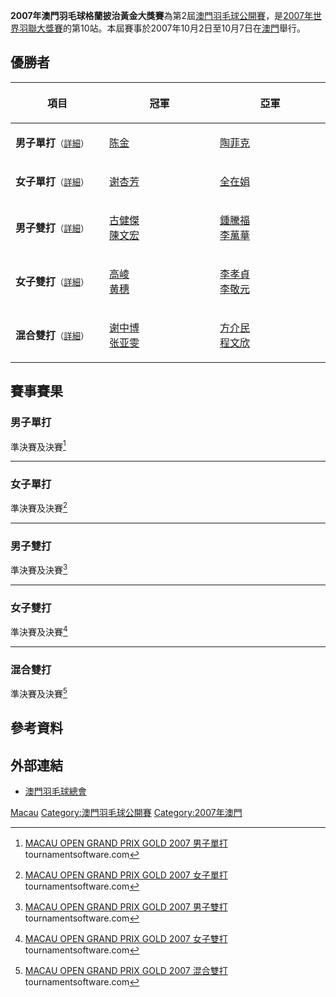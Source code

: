 {{noteTA|G1=Badminton}}
{{infobox badminton event
|name           = 2007年澳門羽毛球格蘭披治黃金大獎賽
<!-- 注释出：|image          = Macau Open Badminton GPG Logo.jpg -->
|size           = 250px
|caption        =
|dates          = 2007年10月2日－10月7日
|number_edition = 第2屆
|level          = 3A
|prize_money    = 
|location       = {{MAC}}
|venue          = 
|previous       = 2006年澳門羽毛球公開賽
|next           = 2008年澳門羽毛球格蘭披治黃金大獎賽
}}
'''2007年澳門羽毛球格蘭披治黃金大獎賽'''為第2屆[[澳門羽毛球公開賽|澳門羽毛球公開賽]]，是[[2007年世界羽聯大獎賽|2007年世界羽聯大獎賽]]的第10站。本屆賽事於2007年10月2日至10月7日在[[澳門|澳門]]舉行。

== 優勝者 ==
{| class=wikitable style="font-size:small"
!width="200"|項目
!width="250"|冠軍
!width="250"|亞軍
|-
|'''男子單打'''<small>（[[#男子單打|詳細]]）</small>
|{{flagicon|CHN}} [[陈金|陈金]]
|{{flagicon|INA}} [[陶菲克·希达亚特|陶菲克]]
|-
|'''女子單打'''<small>（[[#女子單打|詳細]]）</small>
|{{flagicon|CHN}} [[谢杏芳|谢杏芳]]
|{{flagicon|KOR}} [[全在娟|全在娟]]
|-
|'''男子雙打'''<small>（[[#男子雙打|詳細]]）</small>
|{{flagicon|MAS}} [[古健傑|古健傑]]<br/>{{flagicon|MAS}} [[陳文宏_(羽毛球運動員)|陳文宏]]
|{{flagicon|MAS}} [[鍾騰福|鍾騰福]]<br/>{{flagicon|MAS}} [[李萬華|李萬華]]
|-
|'''女子雙打'''<small>（[[#女子雙打|詳細]]）</small>
|{{flagicon|CHN}} [[高崚|高崚]]<br/>{{flagicon|CHN}} [[黄穗|黄穗]]
|{{flagicon|KOR}} [[李孝貞_(羽毛球運動員)|李孝貞]]<br/>{{flagicon|KOR}} [[李敬元|李敬元]]
|-
|'''混合雙打'''<small>（[[#混合雙打|詳細]]）</small>
|{{flagicon|CHN}} [[谢中博|谢中博]]<br/>{{flagicon|CHN}} [[张亚雯|张亚雯]]
|{{flagicon|TPE}} [[方介民|方介民]]<br/>{{flagicon|TPE}} [[程文欣|程文欣]]
|}

== 賽事賽果 ==
=== 男子單打 ===
;準決賽及決賽<ref name="MS">{{en}}[http://www.tournamentsoftware.com/sport/draw.aspx?id=5710E4FF-D68E-45DA-95B7-EB7F2C7B988F&draw=1 MACAU OPEN GRAND PRIX GOLD 2007 男子單打] tournamentsoftware.com</ref>
{{4TeamBracket-Tennis3-v2
| team-width=200
| RD1-seed1=
| RD1-team1='''{{flagicon|INA}} [[陶菲克·希达亚特|陶菲克]]
| RD1-score1-1='''25
| RD1-score1-2='''21
| RD1-score1-3=
| RD1-seed2=
| RD1-team2={{flagicon|KOR}} [[朴成奐|朴成奐]]
| RD1-score2-1=23
| RD1-score2-2=19
| RD1-score2-3=

| RD1-seed3=
| RD1-team3='''{{flagicon|CHN}} [[陈金|陈金]]
| RD1-score3-1='''21
| RD1-score3-2=16
| RD1-score3-3='''24
| RD1-seed4=
| RD1-team4={{flagicon|MAS}} [[黄综翰|黄综翰]]
| RD1-score4-1=13
| RD1-score4-2='''21
| RD1-score4-3=22

| RD2-seed1=
| RD2-team1={{flagicon|INA}} [[陶菲克·希达亚特|陶菲克]]
| RD2-score1-1='''21
| RD2-score1-2=17
| RD2-score1-3=18
| RD2-seed2=
| RD2-team2='''{{flagicon|CHN}} [[陈金|陈金]]
| RD2-score2-1=19
| RD2-score2-2='''21
| RD2-score2-3='''21
}}
----

=== 女子單打 ===
;準決賽及決賽<ref name="WS">{{en}}[http://www.tournamentsoftware.com/sport/draw.aspx?id=5710E4FF-D68E-45DA-95B7-EB7F2C7B988F&draw=9 MACAU OPEN GRAND PRIX GOLD 2007 女子單打] tournamentsoftware.com</ref>
{{4TeamBracket-Tennis3-v2
| team-width=200
| RD1-seed1=
| RD1-team1='''{{flagicon|KOR}} [[全在娟|全在娟]]
| RD1-score1-1='''23
| RD1-score1-2='''21
| RD1-score1-3=
| RD1-seed2=
| RD1-team2={{nowrap|{{flagicon|INA}} [[阿德里安蒂·菲尔达萨里|阿德里安蒂·菲尔达萨里]]}}
| RD1-score2-1=21
| RD1-score2-2=10
| RD1-score2-3=

| RD1-seed3=
| RD1-team3={{flagicon|CHN}} [[卢兰|卢兰]]
| RD1-score3-1=16
| RD1-score3-2=12
| RD1-score3-3=
| RD1-seed4=
| RD1-team4='''{{flagicon|CHN}} [[谢杏芳|谢杏芳]]
| RD1-score4-1='''21
| RD1-score4-2='''21
| RD1-score4-3=

| RD2-seed1=
| RD2-team1={{flagicon|KOR}} [[全在娟|全在娟]]
| RD2-score1-1=10
| RD2-score1-2=10
| RD2-score1-3=
| RD2-seed2=
| RD2-team2='''{{flagicon|CHN}} [[谢杏芳|谢杏芳]]
| RD2-score2-1='''21
| RD2-score2-2='''21
| RD2-score2-3=
}}
----

=== 男子雙打 ===
;準決賽及決賽<ref name="MD">{{en}}[http://www.tournamentsoftware.com/sport/draw.aspx?id=5710E4FF-D68E-45DA-95B7-EB7F2C7B988F&draw=14 MACAU OPEN GRAND PRIX GOLD 2007 男子雙打] tournamentsoftware.com</ref>
{{4TeamBracket-Tennis3-v2
| team-width=200
| RD1-seed1=
| RD1-team1={{flagicon|CHN}} [[蔡赟|蔡赟]]<br/> {{flagicon|CHN}} [[傅海峰|傅海峰]]
| RD1-score1-1=20
| RD1-score1-2=18
| RD1-score1-3=
| RD1-seed2=
| RD1-team2='''{{flagicon|MAS}} [[古健傑|古健傑]]<br/> {{flagicon|MAS}} [[陳文宏_(羽毛球運動員)|陳文宏]]
| RD1-score2-1='''22
| RD1-score2-2='''21
| RD1-score2-3=

| RD1-seed3=
| RD1-team3={{flagicon|INA}} [[亨德拉·塞蒂亚万|亨德拉·塞蒂亚万]]<br/> {{flagicon|INA}} [[马尔基斯·基多|马尔基斯·基多]]
| RD1-score3-1=18
| RD1-score3-2=11
| RD1-score3-3=
| RD1-seed4=
| RD1-team4='''{{flagicon|MAS}} [[鍾騰福|鍾騰福]]<br/> {{flagicon|MAS}} [[李萬華|李萬華]]
| RD1-score4-1='''21
| RD1-score4-2='''21
| RD1-score4-3=

| RD2-seed1=
| RD2-team1='''{{flagicon|MAS}} [[古健傑|古健傑]]<br/> {{flagicon|MAS}} [[陳文宏_(羽毛球運動員)|陳文宏]]
| RD2-score1-1='''21
| RD2-score1-2=17
| RD2-score1-3='''23
| RD2-seed2=
| RD2-team2={{flagicon|MAS}} [[鍾騰福|鍾騰福]]<br/> {{flagicon|MAS}} [[李萬華|李萬華]]
| RD2-score2-1=18
| RD2-score2-2='''21
| RD2-score2-3=21
}}
----

=== 女子雙打 ===
;準決賽及決賽<ref name="WD">{{en}}[http://www.tournamentsoftware.com/sport/draw.aspx?id=5710E4FF-D68E-45DA-95B7-EB7F2C7B988F&draw=24 MACAU OPEN GRAND PRIX GOLD 2007 女子雙打] tournamentsoftware.com</ref>
{{4TeamBracket-Tennis3-v2
| team-width=200
| RD1-seed1=
| RD1-team1='''{{flagicon|KOR}} [[李孝貞_(羽毛球運動員)|李孝貞]]<br/> {{flagicon|KOR}} [[李敬元|李敬元]]
| RD1-score1-1='''21
| RD1-score1-2='''21
| RD1-score1-3=
| RD1-seed2=
| RD1-team2={{flagicon|SIN}} [[江彦媚|江彦媚]]<br/> {{flagicon|SIN}} [[李羽佳|李羽佳]]
| RD1-score2-1=12
| RD1-score2-2=11
| RD1-score2-3=

| RD1-seed3=
| RD1-team3={{flagicon|TPE}} [[程文欣|程文欣]]<br/> {{flagicon|TPE}} [[簡毓瑾|簡毓瑾]]
| RD1-score3-1='''21
| RD1-score3-2=13
| RD1-score3-3=16
| RD1-seed4=
| RD1-team4='''{{flagicon|CHN}} [[高崚|高崚]]<br/> {{flagicon|CHN}} [[黄穗|黄穗]]
| RD1-score4-1=18
| RD1-score4-2='''21
| RD1-score4-3='''21

| RD2-seed1=
| RD2-team1={{flagicon|KOR}} [[李孝貞_(羽毛球運動員)|李孝貞]]<br/> {{flagicon|KOR}} [[李敬元|李敬元]]
| RD2-score1-1=15
| RD2-score1-2=7
| RD2-score1-3=
| RD2-seed2=
| RD2-team2='''{{flagicon|CHN}} [[高崚|高崚]]<br/> {{flagicon|CHN}} [[黄穗|黄穗]]
| RD2-score2-1='''21
| RD2-score2-2='''21
| RD2-score2-3=
}}
----

=== 混合雙打 ===
;準決賽及決賽<ref name="XD">{{en}}[http://www.tournamentsoftware.com/sport/draw.aspx?id=5710E4FF-D68E-45DA-95B7-EB7F2C7B988F&draw=19 MACAU OPEN GRAND PRIX GOLD 2007 混合雙打] tournamentsoftware.com</ref>
{{4TeamBracket-Tennis3-v2
| team-width=200
| RD1-seed1=
| RD1-team1='''{{flagicon|CHN}} [[谢中博|谢中博]]<br/> {{flagicon|CHN}} [[张亚雯|张亚雯]]
| RD1-score1-1='''21
| RD1-score1-2=17
| RD1-score1-3='''21
| RD1-seed2=
| RD1-team2={{flagicon|KOR}} [[韓相訓|韓相訓]]<br/> {{flagicon|KOR}} [[李孝貞_(羽毛球運動員)|李孝貞]]
| RD1-score2-1=11
| RD1-score2-2='''21
| RD1-score2-3=12

| RD1-seed3=
| RD1-team3={{flagicon|TPE}} [[陳宏麟|陳宏麟]]<br/> {{flagicon|TPE}} [[周佳琦|周佳琦]]
| RD1-score3-1=16
| RD1-score3-2='''21
| RD1-score3-3=16
| RD1-seed4=
| RD1-team4='''{{flagicon|TPE}} [[方介民|方介民]]<br/> {{flagicon|TPE}} [[程文欣|程文欣]]
| RD1-score4-1='''21
| RD1-score4-2=11
| RD1-score4-3='''21

| RD2-seed1=
| RD2-team1='''{{flagicon|CHN}} [[谢中博|谢中博]]<br/> {{flagicon|CHN}} [[张亚雯|张亚雯]]
| RD2-score1-1='''21
| RD2-score1-2='''21
| RD2-score1-3=
| RD2-seed2=
| RD2-team2={{flagicon|TPE}} [[方介民|方介民]]<br/> {{flagicon|TPE}} [[程文欣|程文欣]]
| RD2-score2-1=14
| RD2-score2-2=16
| RD2-score2-3=
}}

== 參考資料 ==
{{Reflist}}

== 外部連結 ==
*[http://www.macaubadminton.org.mo 澳門羽毛球總會]{{Wayback|url=http://www.macaubadminton.org.mo/ |date=20111109075707 }}

{{2007年世界羽聯大獎賽}}

[[Category:2007年世界羽聯大獎賽|Macau]]
[[Category:澳門羽毛球公開賽|Category:澳門羽毛球公開賽]]
[[Category:2007年澳門|Category:2007年澳門]]